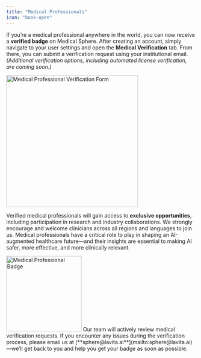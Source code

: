 ```yaml
---
title: "Medical Professionals"
icon: "book-open"
---
```


If you’re a medical professional anywhere in the world, you can now receive a **verified badge** on Medical Sphere. After creating an account, simply navigate to your user settings and open the **Medical Verification** tab. From there, you can submit a verification request using your institutional email. _(Additional verification options, including automated license verification, are coming soon.)_

<Frame caption="Medical Professional Verification Form">
  <img
    width="350"
    alt="Medical Professional Verification Form"
    src="/images/medical-verification-form.png"
    title="Medical Professional Verification Form"
    className="mx-auto"
    style={{ width:"54%" }}
  />
</Frame>

Verified medical professionals will gain access to **exclusive opportunities**, including participation in research and industry collaborations. We strongly encourage and welcome clinicians across all regions and languages to join us. Medical professionals have a critical role to play in shaping an AI-augmented healthcare future—and their insights are essential to making AI safer, more effective, and more clinically relevant.

<Frame caption="Medical Professional Badge">
  <img
    width="200"
    alt="Medical Professional Badge"
    src="/images/medical-professional-badge.png"
    title="Medical Professional Badge"
    className="mx-auto"
    style={{ width:"50%" }}
  />
</Frame>

<Note>
  Our team will actively review medical verification requests. If you encounter any issues during the verification process, please email us at [**sphere@lavita.ai**](mailto:sphere@lavita.ai)—we’ll get back to you and help you get your badge as soon as possible.
</Note>
